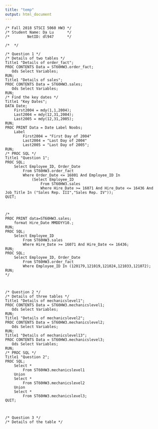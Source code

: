 ```yaml
---
title: "temp"
output: html_document
---
```


```SAS
/* Fall 2018 STSCI 5060 HW3 */
/* Student Name: Da Lu      */
/*        NetID: dl947      */

/*  */

/* Question 1 */
/* Details of two tables */
Title1 "Details of order_fact";
PROC CONTENTS Data = ST60HW3.order_fact;
   Ods Select Variables;
RUN;
Title1 "Details of sales";
PROC CONTENTS Data = ST60HW3.sales;
   Ods Select Variables;
RUN;
/* Find the key dates */
Title1 "Key Dates";
DATA Date;
	First2004 = mdy(1,1,2004);
	Last2004 = mdy(12,31,2004);
	Last2005 = mdy(12,31,2005);
RUN;
PROC PRINT Data = Date Label Noobs;
	Label
		First2004 = "First Day of 2004"
		Last2004 = "Last Day of 2004"
		Last2005 = "Last Day of 2005";
RUN;
/* PROC SQL */
Title1 "Question 1";
PROC SQL;
	Select Employee_ID, Order_Date
		From ST60HW3.order_fact
		Where Order_Date <= 16801 And Employee_ID In
			(Select Employee_ID
				From ST60HW3.sales
				Where Hire_Date >= 16071 And Hire_Date <= 16436 And Job_Title In ("Sales Rep. III","Sales Rep. IV"));
QUIT;



/*
PROC PRINT data=ST60HW3.sales;
	format Hire_Date MMDDYY10.;
RUN;
PROC SQL;
	Select Employee_ID
		From ST60HW3.sales
		Where Hire_Date >= 16071 And Hire_Date <= 16436;
RUN;
PROC SQL;
	Select Employee_ID, Order_Date
		From ST60HW3.order_fact
		Where Employee_ID In (120179,121019,121024,121033,121072);
RUN;
*/



/* Question 2 */
/* Details of three tables */
Title1 "Details of mechanicslevel1";
PROC CONTENTS Data = ST60HW3.mechanicslevel1;
   Ods Select Variables;
RUN;
Title1 "Details of mechanicslevel2";
PROC CONTENTS Data = ST60HW3.mechanicslevel2;
   Ods Select Variables;
RUN;
Title1 "Details of mechanicslevel13";
PROC CONTENTS Data = ST60HW3.mechanicslevel3;
   Ods Select Variables;
RUN;
/* PROC SQL */
Title1 "Question 2";
PROC SQL;
	Select *
		From ST60HW3.mechanicslevel1
	Union
	Select *
		From ST60HW3.mechanicslevel2
	Union
	Select *
		From ST60HW3.mechanicslevel3;
QUIT;



/* Question 3 */
/* Details of the table */

```

